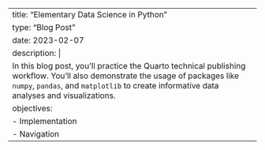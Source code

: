 ---
title: "Elementary Data Science in Python"
type: "Blog Post"
date: 2023-02-07
description: |
    In this blog post, you'll practice the Quarto technical publishing workflow. You'll also demonstrate the usage of packages like <code>numpy</code>, <code>pandas</code>, and <code>matplotlib</code> to create informative data analyses and visualizations. 
objectives: 
  - Implementation
  - Navigation
---